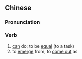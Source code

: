 {{also|来得}}
==Chinese==
{{zh-forms|s=来得}}

===Pronunciation===
{{zh-pron
|m=láide
|c=loi4 dak1
|h=pfs=lòi-tet
|cat=v
}}

===Verb===
{{zh-verb}}

# [[can]] do; to be [[equal]] (to a task)
# to [[emerge]] from, to [[come out]] as